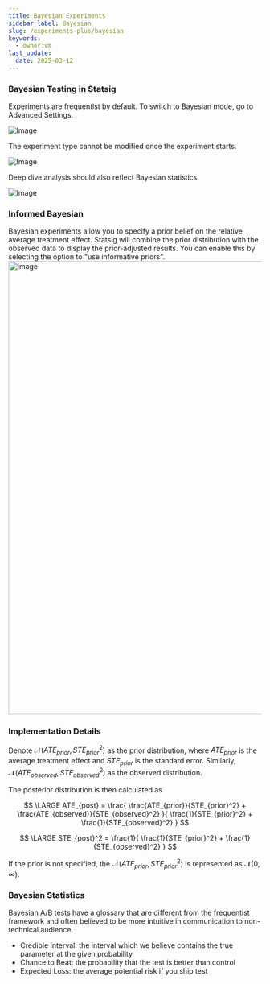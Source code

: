 ```yaml
---
title: Bayesian Experiments
sidebar_label: Bayesian
slug: /experiments-plus/bayesian
keywords:
  - owner:vm
last_update:
  date: 2025-03-12
---
```


### Bayesian Testing in Statsig

Experiments are frequentist by default. To switch to Bayesian mode, go to Advanced Settings.

![Image](https://github.com/statsig-io/docs/assets/132317445/c9c01a57-fe13-47a9-b734-20d6e8d715a4)

The experiment type cannot be modified once the experiment starts.

![Image](https://github.com/statsig-io/docs/assets/132317445/be912632-6200-4408-977c-92f48dfdd7bc)

Deep dive analysis should also reflect Bayesian statistics

![Image](https://github.com/statsig-io/docs/assets/132317445/c9214142-d11f-48c8-92a4-53581bbc498c)

### Informed Bayesian

Bayesian experiments allow you to specify a prior belief on the relative average treatment effect. Statsig will combine the prior distribution with the observed data to display the prior-adjusted results. You can enable this by selecting the option to "use informative priors".
<img width="901" alt="image" src="https://github.com/user-attachments/assets/725224bd-6ed2-4edd-a5ec-6a97aaeb31a9" />

### Implementation Details

Denote $\mathcal{N}(ATE_{prior}, STE_{prior}^2)$ as the prior distribution, where $ATE_{prior}$ is the average treatment effect and $STE_{prior}$ is the standard error. Similarly, $\mathcal{N}(ATE_{observed}, STE_{observed}^2)$ as the observed distribution.

The posterior distribution is then calculated as

$$
\LARGE 
ATE_{post} = 
\frac{
\frac{ATE_{prior}}{STE_{prior}^2} + 
\frac{ATE_{observed}}{STE_{observed}^2}
}{
\frac{1}{STE_{prior}^2} + 
\frac{1}{STE_{observed}^2}
}
$$

$$
\LARGE 
STE_{post}^2 = 
\frac{1}{
\frac{1}{STE_{prior}^2} + 
\frac{1}{STE_{observed}^2}
}
$$


If the prior is not specified, the $\mathcal{N}(ATE_{prior}, STE_{prior}^2)$ is represented as $\mathcal{N}(0, \infty)$.

### Bayesian Statistics

Bayesian A/B tests have a glossary that are different from the frequentist framework and often believed to be more intuitive in communication to non-technical audience.

- Credible Interval: the interval which we believe contains the true parameter at the given probability
- Chance to Beat: the probability that the test is better than control
- Expected Loss: the average potential risk if you ship test

